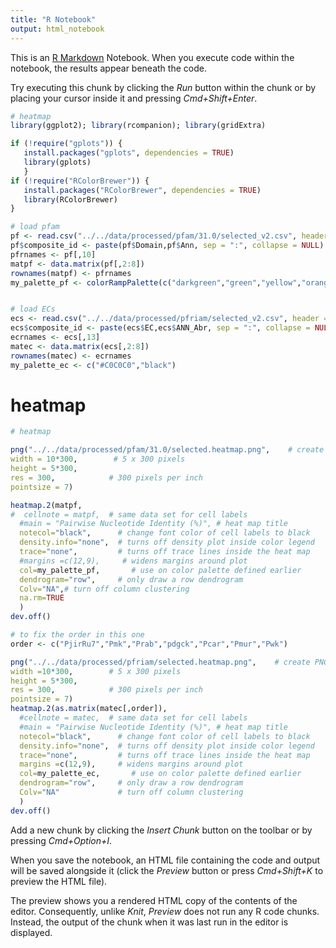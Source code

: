 ```yaml
---
title: "R Notebook"
output: html_notebook
---
```


This is an [R Markdown](http://rmarkdown.rstudio.com) Notebook. When you execute code within the notebook, the results appear beneath the code. 

Try executing this chunk by clicking the *Run* button within the chunk or by placing your cursor inside it and pressing *Cmd+Shift+Enter*. 
```r
# heatmap
library(ggplot2); library(rcompanion); library(gridExtra)

if (!require("gplots")) {
   install.packages("gplots", dependencies = TRUE)
   library(gplots)
   }
if (!require("RColorBrewer")) {
   install.packages("RColorBrewer", dependencies = TRUE)
   library(RColorBrewer)
}
```

```r
# load pfam
pf <- read.csv("../../data/processed/pfam/31.0/selected_v2.csv", header = T)
pf$composite_id <- paste(pf$Domain,pf$Ann, sep = ":", collapse = NULL)
pfrnames <- pf[,10]
matpf <- data.matrix(pf[,2:8])
rownames(matpf) <- pfrnames
my_palette_pf <- colorRampPalette(c("darkgreen","green","yellow","orange","orange1", "red"))(n = 299)


# load ECs
ecs <- read.csv("../../data/processed/pfriam/selected_v2.csv", header = T)
ecs$composite_id <- paste(ecs$EC,ecs$ANN_Abr, sep = ":", collapse = NULL)
ecrnames <- ecs[,13]
matec <- data.matrix(ecs[,2:8])
rownames(matec) <- ecrnames
my_palette_ec <- c("#C0C0C0","black")

```
# heatmap
```r
# heatmap

png("../../data/processed/pfam/31.0/selected.heatmap.png",    # create PNG for the heat map        
width = 10*300,        # 5 x 300 pixels
height = 5*300,
res = 300,            # 300 pixels per inch
pointsize = 7) 

heatmap.2(matpf,
#  cellnote = matpf,  # same data set for cell labels
  #main = "Pairwise Nucleotide Identity (%)", # heat map title
  notecol="black",      # change font color of cell labels to black
  density.info="none",  # turns off density plot inside color legend
  trace="none",         # turns off trace lines inside the heat map
  #margins =c(12,9),     # widens margins around plot
  col=my_palette_pf,       # use on color palette defined earlier
  dendrogram="row",     # only draw a row dendrogram
  Colv="NA",# turn off column clustering
  na.rm=TRUE
  )
dev.off()

# to fix the order in this one
order <- c("PjirRu7","Pmk","Prab","pdgck","Pcar","Pmur","Pwk")

png("../../data/processed/pfriam/selected.heatmap.png",    # create PNG for the heat map        
width =10*300,        # 5 x 300 pixels
height = 5*300,
res = 300,            # 300 pixels per inch
pointsize = 7) 
heatmap.2(as.matrix(matec[,order]),
  #cellnote = matec,  # same data set for cell labels
  #main = "Pairwise Nucleotide Identity (%)", # heat map title
  notecol="black",      # change font color of cell labels to black
  density.info="none",  # turns off density plot inside color legend
  trace="none",         # turns off trace lines inside the heat map
  margins =c(12,9),     # widens margins around plot
  col=my_palette_ec,       # use on color palette defined earlier
  dendrogram="row",     # only draw a row dendrogram
  Colv="NA"             # turn off column clustering
  )
dev.off()

```

Add a new chunk by clicking the *Insert Chunk* button on the toolbar or by pressing *Cmd+Option+I*.

When you save the notebook, an HTML file containing the code and output will be saved alongside it (click the *Preview* button or press *Cmd+Shift+K* to preview the HTML file). 

The preview shows you a rendered HTML copy of the contents of the editor. Consequently, unlike *Knit*, *Preview* does not run any R code chunks. Instead, the output of the chunk when it was last run in the editor is displayed.


